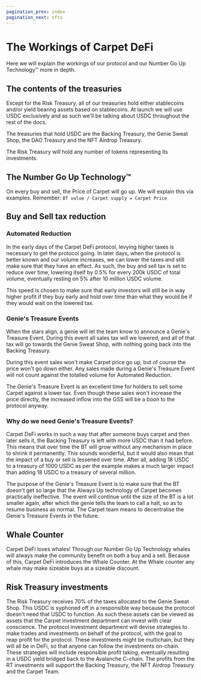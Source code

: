 ```yaml
---
pagination_prev: index
pagination_next: nfts
---
```



# The Workings of Carpet DeFi

Here we will explain the workings of our protocol and our Number Go Up Technology™ more in depth.

## The contents of the treasuries

Except for the Risk Treasury, all of our treasuries hold either stablecoins and/or yield bearing assets based on stablecoins. At launch we will use USDC exclusively and as
such we'll be talking about USDC throughout the rest of the docs.

The treasuries that hold USDC are the Backing Treasury, the Genie Sweat Shop, the DAO Treasury and the NFT Airdrop Treasury.

The Risk Treasury will hold any number of tokens representing its investments.

## The Number Go Up Technology™

On every buy and sell, the Price of Carpet will go up. We will explain this via examples. Remember: `BT value / Carpet supply = Carpet Price`

<Explanation />

## Buy and Sell tax reduction

### Automated Reduction

In the early days of the Carpet DeFi protocol, levying higher taxes is necessary to get the protocol going. In later days, when the protocol is better known and our volume increases, we can lower the taxes and still make sure that they have an effect. As such, the buy and sell tax is set to reduce over time, lowering itself by 0.5% for every 200k USDC of total volume, eventually resting on 5% after 10 million USDC volume.

This speed is chosen to make sure that early investors will still be in way higher profit if they buy early and hold over time than what they would be if they would wait on the lowered tax.

### Genie's Treasure Events

When the stars align, a genie will let the team know to announce a Genie's Treasure Event. During this event all sales tax will we lowered, and all of that tax will go towards the Genie Sweat Shop, with nothing going back into the Backing Treasury.

During this event sales won't make Carpet price go up, but of course the price won't go down either. Any sales made during a Genie's Treasure Event will not count against the totalled volume for Automated Reduction.

The Genie's Treasure Event is an excellent time for holders to sell some Carpet against a lower tax. Even though these sales won't increase the price directly, the increased inflow into the GSS will be a boon to the protocol anyway.

### Why do we need Genie's Treasure Events?

Carpet DeFi works in such a way that after someone buys carpet and then later sells it, the Backing Treasury is left with more USDC than it had before. This means that over time the BT will grow without any mechanism in place to shrink it permanently.
This sounds wonderful, but it would also mean that the impact of a buy or sell is lessened over time. After all, adding 18 USDC to a treasury of 1000 USDC as per the example makes a much larger impact than adding 18 USDC to a treasury of several million.

The purpose of the Genie's Treasure Event is to make sure that the BT doesn't get so large that the Always Up technology of Carpet becomes practically ineffective. The event will continue until the size of the BT is a lot smaller again, after which the genie tells the team to call a halt, so as to resume business as normal. The Carpet team means to decentralise the Genie's Treasure Events in the future.

## Whale Counter

Carpet DeFi loves whales! Through our Number Go Up Technology whales will always make the community benefit on both a buy and a sell. Because of this, Carpet DeFi introduces the Whale Counter. At the Whale counter any whale may make sizeable buys at a sizeable discount.

## Risk Treasury investments

The Risk Treasury receives 70% of the taxes allocated to the Genie Sweat Shop. This USDC is syphoned off in a responsible way because the protocol doesn't need that USDC to function. As such these assets can be viewed as assets that the Carpet investment department can invest with clear conscience.
The protocol investment department will devise strategies to make trades and investments on behalf of the protocol, with the goal to reap profit for the protocol.
These investments might be multichain, but they will all be in DeFi, so that anyone can follow the investments on-chain. These strategies will include responsible profit taking, eventually resulting in a USDC yield bridged back to the Avalanche C-chain.
The profits from the RT investments will support the Backing Treasury, the NFT Airdrop Treasury and the Carpet Team.
